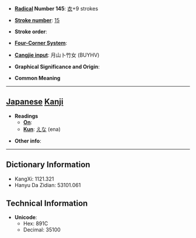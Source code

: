 * '''[[Wiktionary:Chinese radical index| Radical]] Number 145''': [[Wiktionary:Chinese radical index 衣|衣]]+9 strokes

* '''[[Wiktionary:Chinese total strokes index|Stroke number]]''': [[Wiktionary:Chinese total strokes index 15|15]]

* '''Stroke order''': 

* '''[[Wiktionary:Chinese four corner index|Four-Corner System]]''': 

* '''[[Wiktionary:Chinese Cangjie index|Cangjie input]]''': 月山卜竹女 (BUYHV)

* '''Graphical Significance and Origin''': 

* '''Common Meaning'''

----

== [[Japanese]] [[Kanji]] ==

* '''Readings'''
** '''[[On]]''': 
** '''[[Kun]]''': [[えな]] (ena)

* '''Other info''':  

----

== Dictionary Information ==

* KangXi: 1121.321
* Hanyu Da Zidian: 53101.061

== Technical Information ==

* '''Unicode''':
** Hex: 891C
** Decimal: 35100